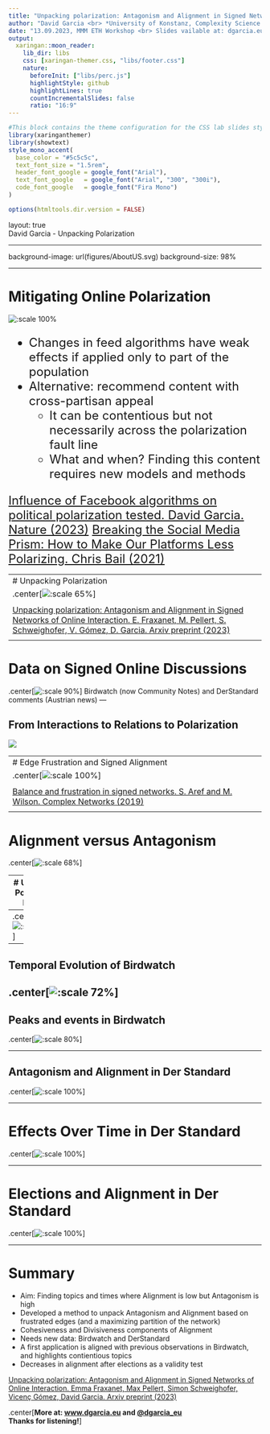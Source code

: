 ```yaml
---
title: "Unpacking polarization: Antagonism and Alignment in Signed Networks of Online Interaction"
author: "David Garcia <br> *University of Konstanz, Complexity Science Hub Vienna*"
date: "13.09.2023, MMM ETH Workshop <br> Slides vailable at: dgarcia.eu/UnpackingPolarization"
output:
  xaringan::moon_reader:
    lib_dir: libs 
    css: [xaringan-themer.css, "libs/footer.css"]
    nature:
      beforeInit: ["libs/perc.js"]
      highlightStyle: github
      highlightLines: true
      countIncrementalSlides: false
      ratio: "16:9"
---
```


```r
#This block contains the theme configuration for the CSS lab slides style
library(xaringanthemer)
library(showtext)
style_mono_accent(
  base_color = "#5c5c5c",
  text_font_size = "1.5rem",
  header_font_google = google_font("Arial"),
  text_font_google   = google_font("Arial", "300", "300i"),
  code_font_google   = google_font("Fira Mono")
)
```

```r
options(htmltools.dir.version = FALSE)
```


layout: true
<div class="my-footer"><span>David Garcia - Unpacking Polarization</span></div> 

---

background-image: url(figures/AboutUS.svg)
background-size: 98%

---

# Mitigating Online Polarization

![:scale 100%](figures/papersIntro.png)
 <font size="5">

- Changes in feed algorithms have weak effects if applied only to part of the population
- Alternative: recommend content with cross-partisan appeal
  - It can be contentious but not necessarily across the polarization fault line
  - What and when? Finding this content requires new models and methods

[Influence of Facebook algorithms on political polarization tested. David Garcia. Nature (2023)](https://rdcu.be/djT2c)
[Breaking the Social Media Prism: How to Make Our Platforms Less Polarizing. Chris Bail (2021)](https://press.princeton.edu/books/hardcover/9780691203423/breaking-the-social-media-prism)
</font>

---
# Unpacking Polarization
.center[![:scale 65%](figures/AntagonismAlignment.png)]
 <font size="5">
[Unpacking polarization: Antagonism and Alignment in Signed Networks of Online Interaction. E. Fraxanet, M. Pellert, S. Schweighofer, V. Gómez, D. Garcia. Arxiv preprint (2023)](https://arxiv.org/abs/2307.06571)
 </font>
---

# Data on Signed Online Discussions

.center[![:scale 90%](figures/SignedPlatforms.png)]
Birdwatch (now Community Notes) and DerStandard comments (Austrian news)
---

## From Interactions to Relations to Polarization

![](figures/InterRel.png)

---
# Edge Frustration and Signed Alignment
.center[![:scale 100%](figures/SAI.png)]
 <font size="5">
[Balance and frustration in signed networks. S. Aref and M. Wilson. Complex Networks (2019)](https://doi.org/10.1093/comnet/cny015)
 </font>
---

# Alignment versus Antagonism

.center[![:scale 68%](figures/diagram.svg)]

---
# Unpacking Polarization Pipeline

.center[![:scale 90%](figures/diagram_pipeline.svg)]

---
.center[![:scale 85%](figures/BW.svg)]
---

## Temporal Evolution of Birdwatch

.center[![:scale 72%](figures/BW1.svg)]
---

## Peaks and events in Birdwatch
.center[![:scale 80%](figures/peaks.png)]

---

## Antagonism and Alignment in Der Standard

.center[![:scale 100%](figures/DerStandard1.png)]

---

# Effects Over Time in Der Standard

.center[![:scale 100%](figures/derst_elections.png)]

---

# Elections and Alignment in Der Standard

.center[![:scale 100%](figures/derst_elections2.png)]

---

# Summary

- Aim: Finding topics and times where Alignment is low but Antagonism is high
- Developed a method to unpack Antagonism and Alignment based on frustrated edges (and a maximizing partition of the network)
- Cohesiveness and Divisiveness components of Alignment
- Needs new data: Birdwatch and DerStandard
- A first application is aligned with previous observations in Birdwatch, and highlights contientious topics
- Decreases in alignment after elections as a validity test


[Unpacking polarization: Antagonism and Alignment in Signed Networks of Online Interaction. Emma Fraxanet, Max Pellert, Simon Schweighofer, Vicenç Gómez, David Garcia. Arxiv preprint (2023)](https://arxiv.org/abs/2307.06571)

.center[**More at: [www.dgarcia.eu](https://dgarcia.eu) and [@dgarcia_eu](https://twitter.com/dgarcia_eu)**  
**Thanks for listening!**]